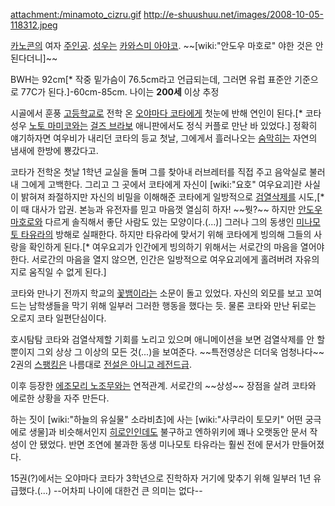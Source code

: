 attachment:/minamoto_cizru.gif
http://e-shuushuu.net/images/2008-10-05-118312.jpeg

[[카노콘]]의 여자 [[주인공]]. [[성우]]는 [[카와스미 아야코]]. ~~[wiki:"안도우 마호로" 야한 것은 안 된다더니]~~

BWH는 92cm[* 작중 밑가슴이 76.5cm라고 언급되는데, 그러면 유럽 표준안 기준으로 77C가 된다.]-60cm-85cm. 나이는 '''200세''' 이상 추정

시골에서 훈풍 [[고등학교]]로 전학 온 [[오야마다 코타]]에게 첫눈에 반해 연인이 된다.[* 코타 성우 [[노토 마미코]]와는 [[걸즈 브라보]] 애니판에서도 정식 커플로 만난 바 있었다.] 정확히 얘기하자면 여우비가 내리던 코타의 등교 첫날, 그에게서 흘러나오는 [[숨막히는]] 자연의 냄새에 한방에 뿅갔다고.

코타가 전학온 첫날 1학년 교실을 돌며 그를 찾아내 러브레터를 직접 주고 음악실로 불러내 그에게 고백한다. 그리고 그 곳에서 코타에게 자신이 [wiki:"요호" 여우요괴]란 사실이 밝혀져 좌절하지만 자신의 비밀을 이해해준 코타에게 일방적으로 [[검열삭제]]를 시도,[* 이 때 대사가 압권. 본능과 유전자를 믿고 마음껏 열심히 하자! ~~뭣?~~ 하지만 [[안도우 마호로]]와 다르게 솔직해서 좋단 사람도 있는 모양이다.(...)] 그러나 그의 동생인 [[미나모토 타유라]]의 방해로 실패한다. 하지만 타유라에 맞서기 위해 코타에게 빙의해 그들의 사랑을 확인하게 된다.[* 여우요괴가 인간에게 빙의하기 위해서는 서로간의 마음을 열어야 한다. 서로간의 마음을 열지 않으면, 인간은 일방적으로 여우요괴에게 홀려버려 자유의지로 움직일 수 없게 된다.]

코타와 만나기 전까지 학교의 [[꽃뱀]]이라는 소문이 돌고 있었다. 자신의 외모를 보고 꼬여드는 남학생들을 막기 위해 일부러 그러한 행동을 했다는 듯. 물론 코타와 만난 뒤로는 오로지 코타 일편단심이다.

호시탐탐 코타와 검열삭제할 기회를 노리고 있으며 애니메이션을 보면 검열삭제를 안 할 뿐이지 그외 상상 그 이상의 모든 것(...)을 보여준다. ~~특전영상은 더더욱 엄청나다~~ 2권의 [[스팽킹]]은 나름대로 [[전설은 아니고 레전드급]].

이후 등장한 [[에조모리 노조무]]와는 연적관계. 서로간의 ~~상성~~ 장점을 살려 코타와 에로한 상황을 자주 만든다.

하는 짓이 [wiki:"하늘의 유실물" 소라비쵸]에 사는 [wiki:"사쿠라이 토모키" 어떤 궁극 에로 생물]과 비슷해서인지 [[히로인]]인데도 불구하고 엔하위키에 꽤나 오랫동안 문서 작성이 안 됐었다. 반면 조연에 불과한 동생 미나모토 타유라는 훨씬 전에 문서가 만들어졌다.

15권(?)에서는 오야마다 코타가 3학년으로 진학하자 거기에 맞추기 위해 일부러 1년 유급했다.(...) --어차피 나이에 대한건 큰 의미는 없다--

